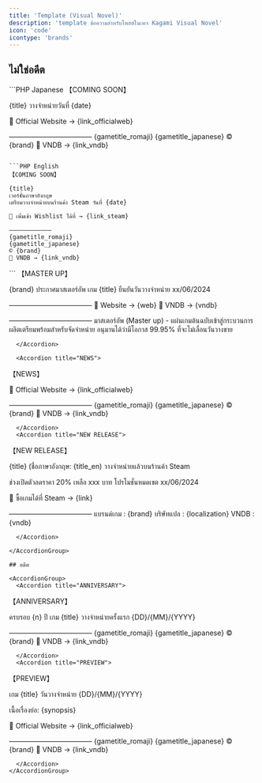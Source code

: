 ```yaml
---
title: 'Template (Visual Novel)'
description: 'template ข้อความสำหรับโพสต์ในเพจ Kagami Visual Novel'
icon: 'code'
icontype: 'brands'
---
```


## ไม่ใช่อดีต

<AccordionGroup>
  <Accordion title="COMING SOON">

  <CodeGroup>
```PHP Japanese
【COMING SOON】

{title}
วางจำหน่ายวันที่ {date}

🔗 Official Website → {link_officialweb}

————————————
{gametitle_romaji}
{gametitle_japanese}
© {brand}
🔗 VNDB → {link_vndb}
```

```PHP English
【COMING SOON】

{title}
เวอร์ชั่นภาษาอังกฤษ 
เตรียมวางจำหน่ายบนร้านค้า Steam วันที่ {date}

🔗 เพิ่มเข้า Wishlist ได้ที่ → {link_steam}

————————————
{gametitle_romaji}
{gametitle_japanese}
© {brand}
🔗 VNDB → {link_vndb}
```
  </CodeGroup>
  </Accordion>

  <Accordion title="MASTER UP">
```
【MASTER UP】

{brand} ประกาศมาสเตอร์อัพ
เกม {title}
ยืนยันวันวางจำหน่าย xx/06/2024

————————————
🔗 Website → {web}
🔗 VNDB → {vndb}

————————————
มาสเตอร์อัพ (Master up) - แผ่นเกมต้นฉบับเข้าสู่กระบวนการผลิตเตรียมพร้อมสำหรับจัดจำหน่าย อนุมานได้ว่ามีโอกาส 99.95% ที่จะไม่เลื่อนวันวางขาย
```
  </Accordion>

  <Accordion title="NEWS">
```
【NEWS】



🔗 Official Website → {link_officialweb}

————————————
{gametitle_romaji}
{gametitle_japanese}
© {brand}
🔗 VNDB → {link_vndb}
```
  </Accordion>
  <Accordion title="NEW RELEASE">
```
【NEW RELEASE】

{title}
(ชื่อภาษาอังกฤษ: {title_en)
วางจำหน่ายแล้วบนร้านค้า Steam

ช่วงเปิดตัวลดราคา 20% เหลือ xxx บาท
โปรโมชั่นหมดเขต xx/06/2024

🔗 ซื้อเกมได้ที่ Steam → {link}

————————————
แบรนด์เกม : {brand}
บริษัทแปล : {localization}
VNDB : {vndb}
```
  </Accordion>

</AccordionGroup>

## อดีต

<AccordionGroup>
  <Accordion title="ANNIVERSARY">
```
【ANNIVERSARY】

ครบรอบ {n} ปี
เกม {title}
วางจำหน่ายครั้งแรก {DD}/{MM}/{YYYY}

————————————
{gametitle_romaji}
{gametitle_japanese}
© {brand}
🔗 VNDB → {link_vndb}
```
  </Accordion>
  <Accordion title="PREVIEW">
```
【PREVIEW】

เกม {title}
วันวางจำหน่าย {DD}/{MM}/{YYYY}

เนื้อเรื่องย่อ:
{synopsis}

🔗 Official Website → {link_officialweb}

————————————
{gametitle_romaji}
{gametitle_japanese}
© {brand}
🔗 VNDB → {link_vndb}
```
  </Accordion>
</AccordionGroup>